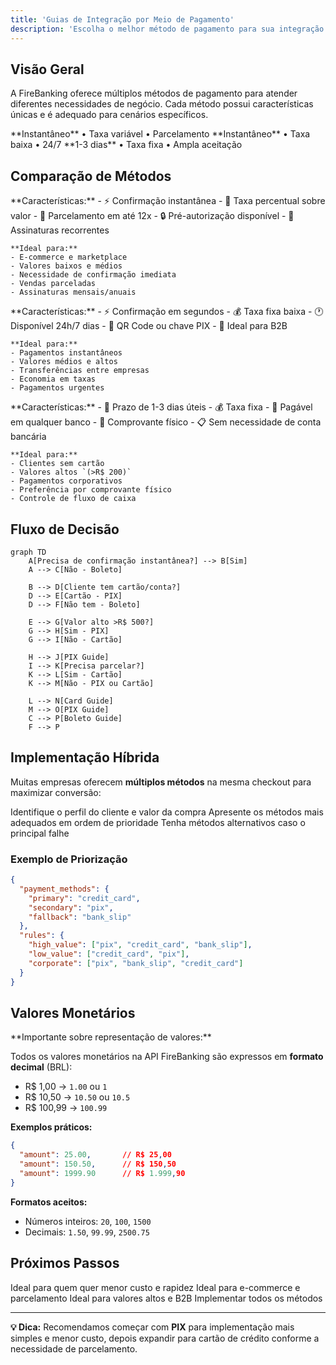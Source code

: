 ```yaml
---
title: 'Guias de Integração por Meio de Pagamento'
description: 'Escolha o melhor método de pagamento para sua integração e acesse o guia completo'
---
```


## Visão Geral

A FireBanking oferece múltiplos métodos de pagamento para atender diferentes necessidades de negócio. Cada método possui características únicas e é adequado para cenários específicos.

<CardGroup cols={3}>
  <Card title="Cartão de Crédito" icon="credit-card" href="/guides/integration/credit-card">
    **Instantâneo** • Taxa variável • Parcelamento
  </Card>
  <Card title="PIX" icon="qrcode" href="/guides/integration/pix">
    **Instantâneo** • Taxa baixa • 24/7
  </Card>
  <Card title="Boleto Bancário" icon="file-invoice" href="/guides/integration/bank-slip">
    **1-3 dias** • Taxa fixa • Ampla aceitação
  </Card>
</CardGroup>

## Comparação de Métodos

<AccordionGroup>
  <Accordion title="💳 Cartão de Crédito">
    **Características:**
    - ⚡ Confirmação instantânea
    - 💸 Taxa percentual sobre valor
    - 📅 Parcelamento em até 12x
    - 🔒 Pré-autorização disponível
    - 🔄 Assinaturas recorrentes

    **Ideal para:**
    - E-commerce e marketplace
    - Valores baixos e médios
    - Necessidade de confirmação imediata
    - Vendas parceladas
    - Assinaturas mensais/anuais

  </Accordion>

  <Accordion title="📱 PIX">
    **Características:**
    - ⚡ Confirmação em segundos
    - 💰 Taxa fixa baixa
    - 🕐 Disponível 24h/7 dias
    - 📱 QR Code ou chave PIX
    - 💼 Ideal para B2B

    **Ideal para:**
    - Pagamentos instantâneos
    - Valores médios e altos
    - Transferências entre empresas
    - Economia em taxas
    - Pagamentos urgentes

  </Accordion>

  <Accordion title="🏦 Boleto Bancário">
    **Características:**
    - 📅 Prazo de 1-3 dias úteis
    - 💰 Taxa fixa
    - 🏪 Pagável em qualquer banco
    - 📄 Comprovante físico
    - 📋 Sem necessidade de conta bancária

    **Ideal para:**
    - Clientes sem cartão
    - Valores altos `(>R$ 200)`
    - Pagamentos corporativos
    - Preferência por comprovante físico
    - Controle de fluxo de caixa

  </Accordion>
</AccordionGroup>


## Fluxo de Decisão

```mermaid
graph TD
    A[Precisa de confirmação instantânea?] --> B[Sim]
    A --> C[Não - Boleto]

    B --> D[Cliente tem cartão/conta?]
    D --> E[Cartão - PIX]
    D --> F[Não tem - Boleto]

    E --> G[Valor alto >R$ 500?]
    G --> H[Sim - PIX]
    G --> I[Não - Cartão]

    H --> J[PIX Guide]
    I --> K[Precisa parcelar?]
    K --> L[Sim - Cartão]
    K --> M[Não - PIX ou Cartão]

    L --> N[Card Guide]
    M --> O[PIX Guide]
    C --> P[Boleto Guide]
    F --> P
```

## Implementação Híbrida

Muitas empresas oferecem **múltiplos métodos** na mesma checkout para maximizar conversão:

<Steps>
  <Step title="Análise do Cliente">
    Identifique o perfil do cliente e valor da compra
  </Step>
  <Step title="Oferta Inteligente">
    Apresente os métodos mais adequados em ordem de prioridade
  </Step>
  <Step title="Fallback Strategy">
    Tenha métodos alternativos caso o principal falhe
  </Step>
</Steps>

### Exemplo de Priorização

```json Configuração Recomendada
{
  "payment_methods": {
    "primary": "credit_card",
    "secondary": "pix",
    "fallback": "bank_slip"
  },
  "rules": {
    "high_value": ["pix", "credit_card", "bank_slip"],
    "low_value": ["credit_card", "pix"],
    "corporate": ["pix", "bank_slip", "credit_card"]
  }
}
```

## Valores Monetários

<Warning>
**Importante sobre representação de valores:**

Todos os valores monetários na API FireBanking são expressos em **formato decimal** (BRL):

- R$ 1,00 → `1.00` ou `1`
- R$ 10,50 → `10.50` ou `10.5`
- R$ 100,99 → `100.99`

**Exemplos práticos:**
```json
{
  "amount": 25.00,       // R$ 25,00
  "amount": 150.50,      // R$ 150,50
  "amount": 1999.90      // R$ 1.999,90
}
```

**Formatos aceitos:**
- Números inteiros: `20`, `100`, `1500`
- Decimais: `1.50`, `99.99`, `2500.75`
</Warning>

## Próximos Passos

<CardGroup cols={2}>
  <Card title="🚀 Começar com PIX" icon="qrcode" href="/guides/integration/pix">
    Ideal para quem quer menor custo e rapidez
  </Card>
  <Card title="💳 Começar com Cartão" icon="credit-card" href="/guides/integration/credit-card">
    Ideal para e-commerce e parcelamento
  </Card>
  <Card title="🏦 Começar com Boleto" icon="file-invoice" href="/guides/integration/bank-slip">
    Ideal para valores altos e B2B
  </Card>
  <Card title="⚙️ Integração Completa" icon="star" href="/guides/integration-flow">
    Implementar todos os métodos
  </Card>
</CardGroup>

---

**💡 Dica:** Recomendamos começar com **PIX** para implementação mais simples e menor custo, depois expandir para cartão de crédito conforme a necessidade de parcelamento.